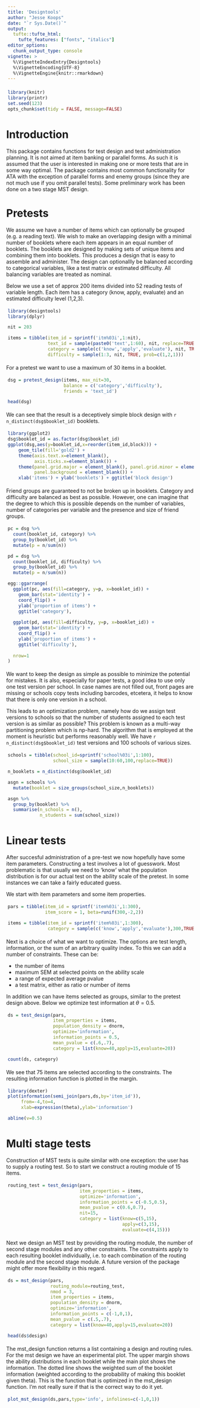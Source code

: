 ```yaml
---
title: 'Designtools'
author: "Jesse Koops"
date: "`r Sys.Date()`"
output: 
  tufte::tufte_html:
    tufte_features: ["fonts", "italics"]
editor_options: 
  chunk_output_type: console
vignette: >
  %\VignetteIndexEntry{Designtools}
  %\VignetteEncoding{UTF-8}
  %\VignetteEngine{knitr::rmarkdown}
---
```


<style>
pre{
width: 54% !important;
background: whitesmoke;
padding:4px;
}
</style>

```r
library(knitr)
library(printr)
set.seed(123)
opts_chunk$set(tidy = FALSE, message=FALSE)

```

# Introduction

This package contains functions for test design and test administration planning. It is not aimed at item banking or parallel forms. As such it is assumed that the user is interested in making one or more tests that are in some way optimal. The package contains most common functionality for ATA with the exception of parallel forms and enemy groups (since they are not much use if you omit parallel tests). Some preliminary work has been done on a two stage MST design. 

# Pretests

We assume we have a number of items which can optionally be grouped (e.g. a reading text). We wish to make an overlapping design with a minimal number of booklets where each item appears in an equal number of booklets. The booklets are designed by making sets of unique items and combining them into booklets. This produces a design that is easy to assemble and administer. The design can optionallly be balanced according to categorical variables, like a test matrix or estimated difficulty. All balancing variables are treated as nominal. 

Below we use a set of approx 200 items divided into 52 reading tests of variable length. Each item has a category (know, apply, evaluate) and an estimated difficulty level (1,2,3).

```r
library(designtools)
library(dplyr)

nit = 203

items = tibble(item_id = sprintf('itm%03i',1:nit), 
               text_id = sample(paste0('text',1:60), nit, replace=TRUE),
               category = sample(c('know','apply','evaluate'), nit, TRUE, prob=c(3,2,1)),
               difficulty = sample(1:3, nit, TRUE, prob=c(1,2,1)))
```

For a pretest we want to use a maximum of 30 items in a booklet.

```r
dsg = pretest_design(items, max_nit=30, 
                     balance = c('category','difficulty'),
                     friends = 'text_id')

head(dsg)
```

We can see that the result is a deceptively simple block design with `r n_distinct(dsg$booklet_id)` booklets.

```r
library(ggplot2)
dsg$booklet_id = as.factor(dsg$booklet_id)
ggplot(dsg,aes(y=booklet_id,x=reorder(item_id,block))) +
    geom_tile(fill='gold2') +
    theme(axis.text.x=element_blank(),
          axis.ticks.x=element_blank()) +
    theme(panel.grid.major = element_blank(), panel.grid.minor = element_blank(),
          panel.background = element_blank()) +
    xlab('items') + ylab('booklets') + ggtitle('block design')
```


Friend groups are guaranteed to not be broken up in booklets. Category and difficulty are balanced as best as possible. However, one can imagine that the degree to which this is possible depends on the number of variables, number of categories per variable and the presence and size of friend groups.



```r
pc = dsg %>%
  count(booklet_id, category) %>%
  group_by(booklet_id) %>%
  mutate(p = n/sum(n))

pd = dsg %>%
  count(booklet_id, difficulty) %>%
  group_by(booklet_id) %>%
  mutate(p = n/sum(n))

egg::ggarrange(
  ggplot(pc, aes(fill=category, y=p, x=booklet_id)) +
    geom_bar(stat='identity') +
    coord_flip() +
    ylab('proportion of items') +
    ggtitle('category'),
  
  ggplot(pd, aes(fill=difficulty, y=p, x=booklet_id)) +
    geom_bar(stat='identity') +
    coord_flip() +
    ylab('proportion of items') +
    ggtitle('difficulty'),
  
  nrow=1
)

```

We want to keep the design as simple as possible to minimize the potential for mistakes. It is also, especially for paper tests, a good idea to use only one test version per school. In case names are not filled out, front pages are missing or schools copy tests including barcodes, etcetera, it helps  to know that there is only one version in a school.

This leads to an optimization problem, namely how do we assign test versions to schools so that the number of students assigned to each test version is as similar as possible? This problem is known as a multi-way partitioning problem which is np-hard. The algorithm that is employed at the moment is heuristic but performs reasonably well. We have `r n_distinct(dsg$booklet_id)` test versions and 100 schools of various sizes. 

```r
schools = tibble(school_id=sprintf('school%03i',1:100),
                 school_size = sample(10:60,100,replace=TRUE))

n_booklets = n_distinct(dsg$booklet_id)

asgn = schools %>%
  mutate(booklet = size_groups(school_size,n_booklets))

asgn %>%
  group_by(booklet) %>%
  summarise(n_schools = n(),
            n_students = sum(school_size))

```


# Linear tests

After succesful administration of a pre-test we now hopefully have some item parameters. Constructing a test involves a lot of guesswork. Most problematic is that usually we need to 'know' what the population distribution is for our actual test on the ability scale of the pretest. In some instances we can take a fairly educated guess.

We start with item parameters and some item properties.

```r
pars = tibble(item_id = sprintf('item%03i',1:300), 
              item_score = 1, beta=runif(300,-2,2))

items = tibble(item_id = sprintf('item%03i',1:300), 
               category = sample(c('know','apply','evaluate'),300,TRUE))

```

Next is a choice of what we want to optimize. The options are test length, information, or the sum of an arbitrary quality index. To this we can add a number of constraints. These can be:

* the number of items
* maximum SEM at selected points on the ability scale
* a range of expected average pvalue
* a test matrix, either as ratio or number of items

In addition we can have items selected as groups, similar to the pretest design above. Below we optimize test information at $\theta = 0.5$.

```r
ds = test_design(pars, 
                 item_properties = items,
                 population_density = dnorm,
                 optimize='information', 
                 information_points = 0.5,
                 mean_pvalue = c(.6,.7),
                 category = list(know=40,apply=15,evaluate=20))

count(ds, category)
```

We see that 75 items are selected according to the constraints. The resulting information function is plotted in the margin.

```r
library(dexter)
plot(information(semi_join(pars,ds,by='item_id')), 
     from=-4,to=4,
     xlab=expression(theta),ylab='information')

abline(v=0.5)
```


# Multi stage tests

Construction of MST tests is quite similar with one exception: the user has to supply a routing test. So to start we construct a routing module of 15 items.

```r
routing_test = test_design(pars, 
                           item_properties = items,
                           optimize='information',
                           information_points = c(-0.5,0.5),
                           mean_pvalue = c(0.6,0.7),
                           nit=15,
                           category = list(know=c(5,15),
                                           apply=c(3,15),
                                           evaluate=c(4,15)))

```

Next we design an MST test by providing the routing module, the number of second stage modules and any other constraints. The constraints apply to each resulting booklet individually, i.e. to each combination of the routing module and the second stage module. A future version of the package might offer more flexibility in this regard.

```r
ds = mst_design(pars, 
                routing_module=routing_test,
                nmod = 3,
                item_properties = items,
                population_density = dnorm,
                optimize='information', 
                information_points = c(-1,0,1),
                mean_pvalue = c(.5,.7),
                category = list(know=40,apply=15,evaluate=20))

head(ds$design)
```

The mst_design function returns a list containing a design and routing rules. For the mst design we have an experimental plot. The upper margin shows the ability distributions in each booklet while the main plot shows the information. The dotted line shows the weighted sum of the booklet information (weighted according to the probability of making this booklet given theta). This is the function that is optimized in the mst_design function. I'm not really sure if that is the correct way to do it yet.

```r
plot_mst_design(ds,pars,type='info', infolines=c(-1,0,1))
```

